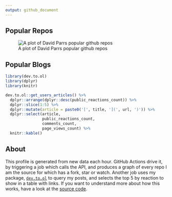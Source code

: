 ```yaml
---
output: github_document
---
```


## Popular Repos

![A plot of David Parrs popular github repos](https://github.com/daveparr/daveparr/blob/main/graph.png)

## Popular Blogs

```r
library(dev.to.ol)
library(dplyr)
library(knitr)

dev.to.ol::get_users_articles() %>%
  dplyr::arrange(dplyr::desc(public_reactions_count)) %>%
  dplyr::slice(1:5) %>%
  dplyr::mutate(article = paste0('[', title, '](', url, ')')) %>%
  dplyr::select(article,
                public_reactions_count,
                comments_count,
                page_views_count) %>%
  knitr::kable()
```

## About

This profile is generated from new data each hour. GitHub Actions drive it, by triggering a job which calls the API, and produces a graph of every repo I am the source for which has a fork, star or watch. Another job uses my package, [`dev.to.ol`](https://github.com/DaveParr/dev.to.ol) to query my posts, and selects the top 5 by reaction to show in a table with links. If you want to understand more about how this works, have a look at the [source code](https://github.com/DaveParr/DaveParr).